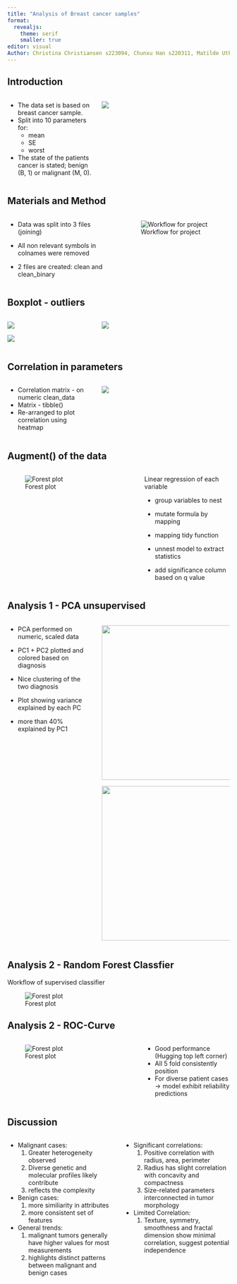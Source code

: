 ```yaml
---
title: "Analysis of Breast cancer samples"
format:
  revealjs:
    theme: serif
    smaller: true
editor: visual
Author: Christina Christiansen s223094, Chunxu Han s220311, Matilde Uth s195796, Michelle Sollok s194681, Pelagia Derizioti s222822
---
```


## Introduction {.smaller}

::: columns
::: {.column width="40%"}
::: {.incremental .smaller}
-   The data set is based on breast cancer sample.
-   Split into 10 parameters for:
    -   mean
    -   SE
    -   worst
-   The state of the patients cancer is stated; benign (B, 1) or malignant (M, 0).
:::
:::

::: {.column width="60%"}
![](data_overview.png)
:::
:::

## Materials and Method

::: columns
::: {.column width="50%"}
::: {.incremental .smaller}
- Data was split into 3 files (joining)

- All non relevant symbols in colnames were removed

- 2 files are created: clean and clean_binary
:::
:::

::: {.column width="50%"}

![Workflow for project](R_pipeline.png)

:::
:::



## Boxplot - outliers {.smaller}

::: columns
::: {.column width="40%"}
![](../results/boxplot_se.png)

![](../results/boxplot_worst.png)
:::

::: {.column width="60%"}
![](../results/boxplot_mean.png)
:::
:::

## Correlation in parameters {.smaller}

::: columns
::: {.column width="40%"}
::: {.incremental .smaller}
-   Correlation matrix - on numeric clean_data
-   Matrix - tibble()
-   Re-arranged to plot correlation using heatmap
:::
:::

::: {.column width="60%"}
![](../results/Heatmap.png)
:::
:::

## Augment() of the data {.smaller}

::: columns
::: {.column width="60%"}
![Forest plot](../results/forest_plot.png)
:::

::: {.column width="40%"}
::: {.incremental .smaller}
Linear regression of each variable

-   group variables to nest

-   mutate formula by mapping

-   mapping tidy function

-   unnest model to extract statistics

-   add significance column based on q value
:::
:::
:::

## Analysis 1 - PCA unsupervised {.smaller}

::: columns
::: {.column width="40%"}
-   PCA performed on numeric, scaled data

-   PC1 + PC2 plotted and colored based on diagnosis

-   Nice clustering of the two diagnosis

-   Plot showing variance explained by each PC

-   more than 40% explained by PC1
:::

::: {.column width="60%"}
![](../results/pca_plot.png){width="350"}

![](../results/variation_in_data.png){width="350"}
:::
:::

## Analysis 2 - Random Forest Classfier {.smaller}

::: {.smaller}
Workflow of supervised classifier
:::

![Forest plot](random_forest_flowchart.png)

## Analysis 2 - ROC-Curve

::: columns
::: {.column width="60%"}
![Forest plot](../results/roc_curve.png)
:::

::: {.column width="40%"}
::: {.incremental .smaller}
-   Good performance (Hugging top left corner)
-   All 5 fold consistently position
-   For diverse patient cases -> model exhibit reliability predictions

:::
:::
:::


## Discussion {.smaller}

:::: {.columns}

::: {.column width="50%"}
::: {.smaller}
- Malignant cases:
  1.   Greater heterogeneity observed
  2.   Diverse genetic and molecular profiles likely contribute
  3.   reflects the complexity

- Benign cases:
  1.   more similiarity in attributes
  2.   more consistent set of features

- General trends:
  1.   malignant tumors generally have higher values for most measurements
  2.   highlights distinct patterns between malignant and benign cases
:::
:::

::: {.column width="50%"}
::: {.smaller}
- Significant correlations:
  1.   Positive correlation with radius, area, perimeter
  2.   Radius has slight correlation with concavity and compactness
  3.   Size-related parameters interconnected in tumor morphology

- Limited Correlation:
  1.   Texture, symmetry, smoothness and fractal dimension show minimal correlation, suggest potential independence

:::
:::

::::

